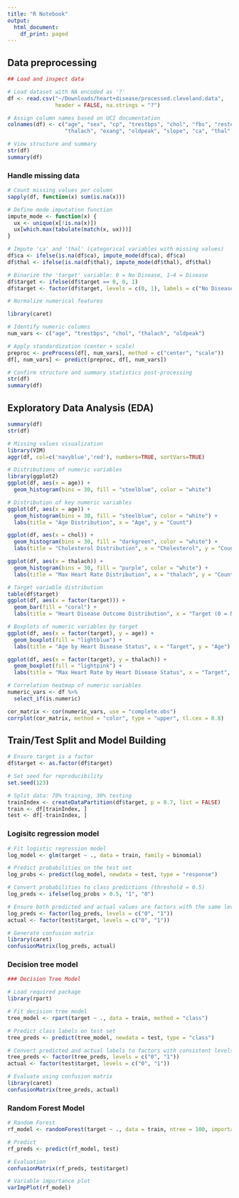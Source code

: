 ```yaml
---
title: "R Notebook"
output:
  html_document:
    df_print: paged
---
```


## Data preprocessing

```r
## Load and inspect data 

# Load dataset with NA encoded as '?'
df <- read.csv("~/Downloads/heart+disease/processed.cleveland.data", 
               header = FALSE, na.strings = "?")

# Assign column names based on UCI documentation
colnames(df) <- c("age", "sex", "cp", "trestbps", "chol", "fbs", "restecg",
                  "thalach", "exang", "oldpeak", "slope", "ca", "thal", "target")

# View structure and summary
str(df)
summary(df)
```

### Handle missing data

```r
# Count missing values per column
sapply(df, function(x) sum(is.na(x)))

# Define mode imputation function
impute_mode <- function(x) {
  ux <- unique(x[!is.na(x)])
  ux[which.max(tabulate(match(x, ux)))]
}

# Impute 'ca' and 'thal' (categorical variables with missing values)
df$ca <- ifelse(is.na(df$ca), impute_mode(df$ca), df$ca)
df$thal <- ifelse(is.na(df$thal), impute_mode(df$thal), df$thal)
```

```r
# Binarize the 'target' variable: 0 = No Disease, 1–4 = Disease
df$target <- ifelse(df$target == 0, 0, 1)
df$target <- factor(df$target, levels = c(0, 1), labels = c("No Disease", "Disease"))
```

```r
# Normalize numerical features

library(caret)

# Identify numeric columns
num_vars <- c("age", "trestbps", "chol", "thalach", "oldpeak")

# Apply standardization (center + scale)
preproc <- preProcess(df[, num_vars], method = c("center", "scale"))
df[, num_vars] <- predict(preproc, df[, num_vars])

# Confirm structure and summary statistics post-processing
str(df)
summary(df)
```

## Exploratory Data Analysis (EDA)

```r
summary(df)
str(df)
```

```r
# Missing values visualization
library(VIM)
aggr(df, col=c('navyblue','red'), numbers=TRUE, sortVars=TRUE)
```

```r
# Distributions of numeric variables
library(ggplot2)
ggplot(df, aes(x = age)) + 
  geom_histogram(bins = 30, fill = "steelblue", color = "white")
```

```r
# Distribution of key numeric variables
ggplot(df, aes(x = age)) +
  geom_histogram(bins = 30, fill = "steelblue", color = "white") +
  labs(title = "Age Distribution", x = "Age", y = "Count")

ggplot(df, aes(x = chol)) +
  geom_histogram(bins = 30, fill = "darkgreen", color = "white") +
  labs(title = "Cholesterol Distribution", x = "Cholesterol", y = "Count")

ggplot(df, aes(x = thalach)) +
  geom_histogram(bins = 30, fill = "purple", color = "white") +
  labs(title = "Max Heart Rate Distribution", x = "thalach", y = "Count")

# Target variable distribution
table(df$target)
ggplot(df, aes(x = factor(target))) +
  geom_bar(fill = "coral") +
  labs(title = "Heart Disease Outcome Distribution", x = "Target (0 = No, 1 = Yes)", y = "Count")

# Boxplots of numeric variables by target
ggplot(df, aes(x = factor(target), y = age)) +
  geom_boxplot(fill = "lightblue") +
  labs(title = "Age by Heart Disease Status", x = "Target", y = "Age")

ggplot(df, aes(x = factor(target), y = thalach)) +
  geom_boxplot(fill = "lightpink") +
  labs(title = "Max Heart Rate by Heart Disease Status", x = "Target", y = "thalach")

# Correlation heatmap of numeric variables
numeric_vars <- df %>%
  select_if(is.numeric)

cor_matrix <- cor(numeric_vars, use = "complete.obs")
corrplot(cor_matrix, method = "color", type = "upper", tl.cex = 0.8)
```

## Train/Test Split and Model Building

```r
# Ensure target is a factor
df$target <- as.factor(df$target)

# Set seed for reproducibility
set.seed(123)

# Split data: 70% training, 30% testing
trainIndex <- createDataPartition(df$target, p = 0.7, list = FALSE)
train <- df[trainIndex, ]
test <- df[-trainIndex, ]
```

### Logisitc regression model

```r
# Fit logistic regression model
log_model <- glm(target ~ ., data = train, family = binomial)

# Predict probabilities on the test set
log_probs <- predict(log_model, newdata = test, type = "response")

# Convert probabilities to class predictions (threshold = 0.5)
log_preds <- ifelse(log_probs > 0.5, "1", "0")

# Ensure both predicted and actual values are factors with the same levels
log_preds <- factor(log_preds, levels = c("0", "1"))
actual <- factor(test$target, levels = c("0", "1"))

# Generate confusion matrix
library(caret)
confusionMatrix(log_preds, actual)
```

### Decision tree model

```r
### Decision Tree Model

# Load required package
library(rpart)

# Fit decision tree model
tree_model <- rpart(target ~ ., data = train, method = "class")

# Predict class labels on test set
tree_preds <- predict(tree_model, newdata = test, type = "class")

# Convert predicted and actual labels to factors with consistent levels
tree_preds <- factor(tree_preds, levels = c("0", "1"))
actual <- factor(test$target, levels = c("0", "1"))

# Evaluate using confusion matrix
library(caret)
confusionMatrix(tree_preds, actual)
```

### Random Forest Model

```r
# Random Forest
rf_model <- randomForest(target ~ ., data = train, ntree = 100, importance = TRUE)

# Predict
rf_preds <- predict(rf_model, test)

# Evaluation
confusionMatrix(rf_preds, test$target)

# Variable importance plot
varImpPlot(rf_model)
```
